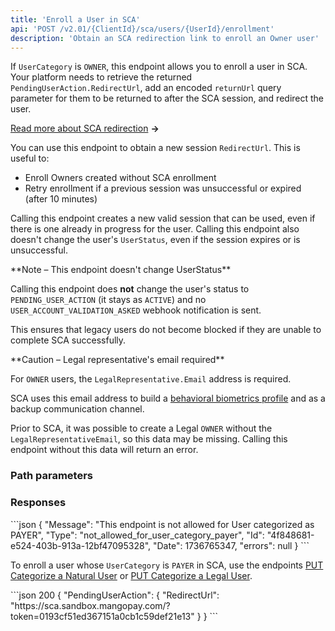 ```yaml
---
title: 'Enroll a User in SCA'
api: 'POST /v2.01/{ClientId}/sca/users/{UserId}/enrollment'  
description: 'Obtain an SCA redirection link to enroll an Owner user'
---
```





If `UserCategory` is `OWNER`, this endpoint allows you to enroll a user in SCA. Your platform needs to retrieve the returned `PendingUserAction.RedirectUrl`, add an encoded `returnUrl` query parameter for them to be returned to after the SCA session, and redirect the user.

[Read more about SCA redirection](/guides/sca/session) **&rarr;**

You can use this endpoint to obtain a new session `RedirectUrl`. This is useful to: 
- Enroll Owners created without SCA enrollment
- Retry enrollment if a previous session was unsuccessful or expired (after 10 minutes)

Calling this endpoint creates a new valid session that can be used, even if there is one already in progress for the user. Calling this endpoint also doesn't change the user's `UserStatus`, even if the session expires or is unsuccessful.

<Note>
**Note – This endpoint doesn't change UserStatus**

Calling this endpoint does **not** change the user's status to `PENDING_USER_ACTION` (it stays as `ACTIVE`) and no `USER_ACCOUNT_VALIDATION_ASKED` webhook notification is sent.

This ensures that legacy users do not become blocked if they are unable to complete SCA successfully.
</Note>

<Warning>
**Caution – Legal representative's email required**

For `OWNER` users, the `LegalRepresentative.Email` address is required.

SCA uses this email address to build a [behavioral biometrics profile](/guides/sca/factors#email-confirmation-behavioral-biometrics) and as a backup communication channel.

Prior to SCA, it was possible to create a Legal `OWNER` without the `LegalRepresentativeEmail`, so this data may be missing. Calling this endpoint without this data will return an error.
</Warning>

### Path parameters

<UserId />  

### Responses  

<AccordionGroup>

<Accordion title="200">  

<PendingUserActionResponse />  

</Accordion>

</AccordionGroup> 

<AccordionGroup>

<Accordion title="400 - Endpoint not allowed if category is PAYER">
```json 
{
    "Message": "This endpoint is not allowed for User categorized as PAYER",
    "Type": "not_allowed_for_user_category_payer",
    "Id": "4f848681-e524-403b-913a-12bf47095328",
    "Date": 1736765347,
    "errors": null
}
```

To enroll a user whose `UserCategory` is `PAYER` in SCA, use the endpoints [PUT Categorize a Natural User](/api-reference/users/categorize-natural-user) or [PUT Categorize a Legal User](/api-reference/users/categorize-legal-user).
</Accordion>

</AccordionGroup>

<ResponseExample>  
```json 200
{
    "PendingUserAction": {
        "RedirectUrl": "https://sca.sandbox.mangopay.com/?token=0193cf51ed367151a0cb1c59def21e13"
    }
}
```
</ResponseExample>  

<RequestExample>  
<RestPostNoBody/>
<PhpEnrollUser />
</RequestExample>